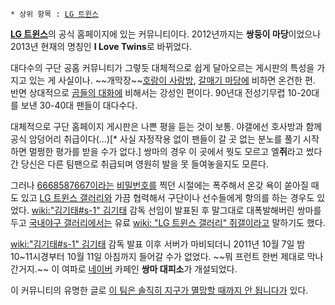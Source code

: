  * 상위 항목 : [[LG 트윈스]]

'''[[LG 트윈스]]'''의 공식 홈페이지에 있는 커뮤니티이다. 2012년까지는 '''쌍둥이 마당'''이었으나 2013년 현재의 명칭인 '''I Love Twins'''로 바뀌었다.

대다수의 구단 공홈 커뮤니티가 그렇듯 대체적으로 쉽게 달아오르는 게시판의 특성을 가지고 있는 게 사실이나. ~~개막장~~[[호랑이 사랑방]], [[갈매기 마당]]에 비하면 온건한 편. 반면 상대적으로 [[곰들의 대화]]에 비해서는 강성인 편이다. 90년대 전성기무렵 10-20대를 보낸 30-40대 팬들이 대다수다.

대체적으로 구단 홈페이지 게시판은 나쁜 평을 듣는 것이 보통. 야갤에선 호사방과 함께 공식 암덩어리 취급이다(...)[* 사실 자정작용 없이 팬들이 갈 곳 없는 분노를 풀기 시작하면 멀쩡한 평가를 받을 수가 없다.] 쌍마의 경우 이 곳에서 뭣도 모르고 엘'''쥐'''라고 썼다간 당신은 다른 팀팬으로 취급되며 영원히 발을 못 들여놓을지도 모른다.

그러나 [[6668587667]]이라는 [[비밀번호]]를 찍던 시절에는 폭주해서 온갖 욕이 쏟아질 때도 있고 [[LG 트윈스 갤러리]]와 가끔 협력해서 구단이나 선수들에게 항의를 하는 경우도 있었다. [[wiki:"김기태#s-1" 김기태]] 감독 선임이 발표된 후 말그대로 대폭발해버린 쌍마를 두고 [[국내야구 갤러리]]에서는 유료 [[wiki: "LG 트윈스 갤러리" 쥐갤]]이라고 말하기도 했다.

[[wiki:"김기태#s-1" 김기태]] 감독 발표 이후 서버가 마비되더니 2011년 10월 7일 밤 10~11시경부터 10월 11일 아침까지 들어갈 수가 없었다. ~~뭐 프런트 한번 제대로 막나간거지.~~ 이 여파로 [[네이버]] 카페인 '''쌍마 대피소'''가 개설되었다.

이 커뮤니티의 유명한 글로 [[이 팀은 솔직히 지구가 멸망할 때까지 안 됩니다]]가 있다.
